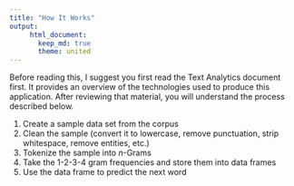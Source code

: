 ```yaml
---
title: "How It Works"
output: 
     html_document:
       keep_md: true
       theme: united
---
```


Before reading this, I suggest you first read the Text Analytics document first.  It provides an overview of the technologies used to produce this application.  After reviewing that material, you will understand the process described below.

1. Create a sample data set from the corpus
2. Clean the sample (convert it to lowercase, remove punctuation, strip whitespace, remove entities, etc.) 
3. Tokenize the sample into *n*-Grams
4. Take the 1-2-3-4 gram frequencies and store them into data frames
5. Use the data frame to predict the next word